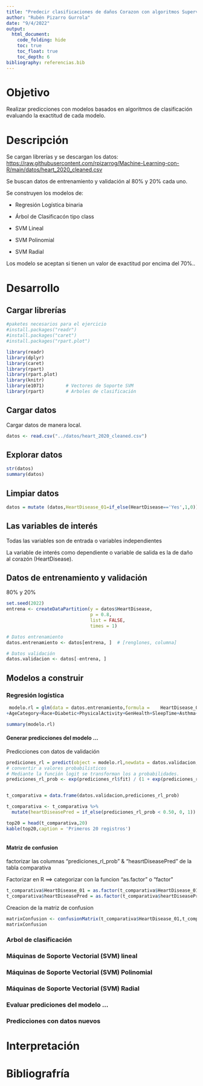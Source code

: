 ```yaml
---
title: "Predecir clasificaciones de daños Corazon con algoritmos Supervisados"
author: "Rubén Pizarro Gurrola"
date: "9/4/2022"
output: 
  html_document:
    code_folding: hide
    toc: true
    toc_float: true
    toc_depth: 6
bibliography: referencias.bib
---
```


# Objetivo

Realizar predicciones con modelos basados en algoritmos de clasificación evaluando la exactitud de cada modelo.

# Descripción

Se cargan librerías y se descargan los datos: <https://raw.githubusercontent.com/rpizarrog/Machine-Learning-con-R/main/datos/heart_2020_cleaned.csv>

Se buscan datos de entrenamiento y validación al 80% y 20% cada uno.

Se construyen los modelos de:

-   Regresión Logística binaria

-   Árbol de Clasificacón tipo class

-   SVM Lineal

-   SVM Polinomial

-   SVM Radial

Los modelo se aceptan si tienen un valor de exactitud por encima del 70%..

# Desarrollo

## Cargar librerías

```r
#paketes necesarios para el ejercicio
#install.packages("readr")
#install.packages("caret")
#install.packages("rpart.plot")

library(readr)
library(dplyr)
library(caret)
library(rpart)
library(rpart.plot)
library(knitr)
library(e1071)        # Vectores de Soporte SVM
library(rpart)        # Arboles de clasificación

```

## Cargar datos

Cargar datos de manera local.

```r
datos <- read.csv("../datos/heart_2020_cleaned.csv")

```

## Explorar datos

```r
str(datos)
summary(datos)

```

## Limpiar datos
```r
datos = mutate (datos,HeartDisease_01=if_else(HeartDisease=='Yes',1,0))

```



## Las variables de interés

Todas las variables son de entrada o variables independientes

La variable de interés como dependiente o variable de salida es la de daño al corazón (HeartDisease).

## Datos de entrenamiento y validación

80% y 20%

```r
set.seed(2022)
entrena <- createDataPartition(y = datos$HeartDisease, 
                               p = 0.8, 
                               list = FALSE, 
                               times = 1)

# Datos entrenamiento
datos.entrenamiento <- datos[entrena, ]  # [renglones, columna]

# Datos validación
datos.validacion <- datos[-entrena, ]
```

## Modelos a construir
### Regresión logística
```r
 modelo.rl = glm(data = datos.entrenamiento,formula =    HeartDisease_01 ~ BMI+Smoking+AlcoholDrinking+Stroke+PhysicalHealth+MentalHealth+DiffWalking+Sex
+AgeCategory+Race+Diabetic+PhysicalActivity+GenHealth+SleepTime+Asthma+KidneyDisease+SkinCancer, family = "binomial")

summary(modelo.rl)


```
#### Generar predicciones del modelo ...

Predicciones con datos de validación
```r

prediciones_rl = predict(object = modelo.rl,newdata = datos.validacion, se.fit = TRUE)
# convertir a valores probabilisticos 
# Mediante la función logit se transforman los a probabilidades.
prediciones_rl_prob <- exp(prediciones_rl$fit) / (1 + exp(prediciones_rl$fit))


t_comparativa = data.frame(datos.validacion,prediciones_rl_prob)

t_comparativa <- t_comparativa %>%
  mutate(heartDiseasePred = if_else(prediciones_rl_prob < 0.50, 0, 1))

top20 = head(t_comparativa,20)
kable(top20,caption = 'Primeros 20 registros')



```
#### Matriz de confusion
factorizar las columnas  "prediciones_rl_prob" & "heasrtDiseasePred" de la tabla comparativa 

Factorizar en R  ==> categorizar con la funcion "as.factor" o "factor"

```r

t_comparativa$HeartDisease_01 = as.factor(t_comparativa$HeartDisease_01)
t_comparativa$heartDiseasePred = as.factor(t_comparativa$heartDiseasePred)


```

Creacion de la matriz de confusion 

```r

matrixConfusion <- confusionMatrix(t_comparativa$HeartDisease_01,t_comparativa$heartDiseasePred)
matrixConfusion


```


### Arbol de clasificación

### Máquinas de Soporte Vectorial (SVM) lineal

### Máquinas de Soporte Vectorial (SVM) Polinomial

### Máquinas de Soporte Vectorial (SVM) Radial



### Evaluar prediciones del modelo ...

### Predicciones con datos nuevos

# Interpretación

# Bibliografría
